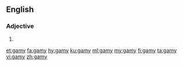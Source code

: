 ==English==

===Adjective===
{{en-adj}}

# {{alternative spelling of|gamey}}

[[et:gamy]]
[[fa:gamy]]
[[hy:gamy]]
[[ku:gamy]]
[[ml:gamy]]
[[my:gamy]]
[[fi:gamy]]
[[ta:gamy]]
[[vi:gamy]]
[[zh:gamy]]